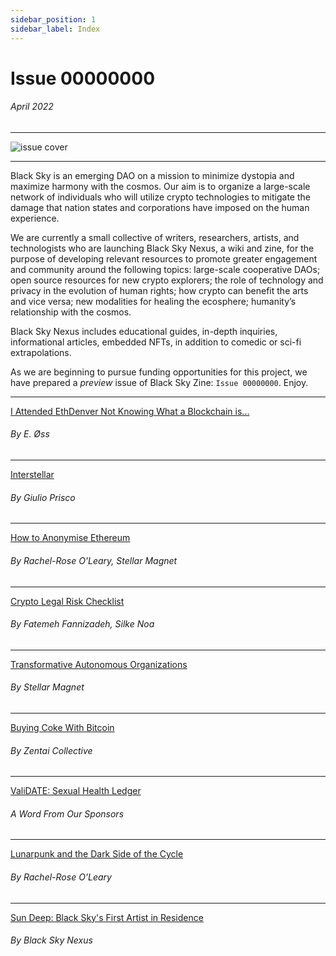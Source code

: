 ```yaml
---
sidebar_position: 1
sidebar_label: Index
---
```


# Issue 00000000
###### April 2022

--- 

![issue cover](../../img/00000000_cover.png)

--- 

Black Sky is an emerging DAO on a mission to minimize dystopia and maximize harmony with the cosmos. Our aim is to organize a large-scale network of individuals who will utilize crypto technologies to mitigate the damage that nation states and corporations have imposed on the human experience. 

We are currently a small collective of writers, researchers, artists, and technologists who are launching Black Sky Nexus, a wiki and zine, for the purpose of developing relevant resources to promote greater engagement and community around the following topics: large-scale cooperative DAOs; open source resources for new crypto explorers; the role of technology and privacy in the evolution of human rights; how crypto can benefit the arts and vice versa; new modalities for healing the ecosphere; humanity’s relationship with the cosmos.

Black Sky Nexus includes educational guides, in-depth inquiries, informational articles, embedded NFTs, in addition to comedic or sci-fi extrapolations.

As we are beginning to pursue funding opportunities for this project, we have prepared a *preview* issue of Black Sky Zine: `Issue 00000000`. Enjoy.

--- 
<span class="zine-index"><a href="../../zine/00000000/i-attended-ethdenver">I Attended EthDenver Not Knowing What a Blockchain is...</a></span>

###### By E. Øss 
--- 
<span class="zine-index"><a href="../../zine/00000000/interstellar">Interstellar</a></span>

###### By Giulio Prisco
--- 
<span class="zine-index"><a href="../../zine/00000000/how-to-anonymise-eth">How to Anonymise Ethereum</a></span>

###### By Rachel-Rose O'Leary, Stellar Magnet
---
<span class="zine-index"><a href="../../zine/00000000/crypto-legal-risk-checklist">Crypto Legal Risk Checklist</a></span>

###### By Fatemeh Fannizadeh, Silke Noa
---
<span class="zine-index"><a href="../../zine/00000000/introducing-taos">Transformative Autonomous Organizations</a></span>

###### By Stellar Magnet
---
<span class="zine-index"><a href="../../zine/00000000/introducing-taos">Buying Coke With Bitcoin</a></span>

###### By Zentai Collective
---
<span class="zine-index"><a href="../../zine/00000000/introducing-taos">ValiDATE: Sexual Health Ledger</a></span>

###### A Word From Our Sponsors
---
<span class="zine-index"><a href="../../zine/00000000/introducing-taos">Lunarpunk and the Dark Side of the Cycle</a></span>

###### By Rachel-Rose O'Leary
---

<span class="zine-index"><a href="../../zine/00000000/introducing-taos">Sun Deep: Black Sky's First Artist in Residence</a></span>

###### By Black Sky Nexus





